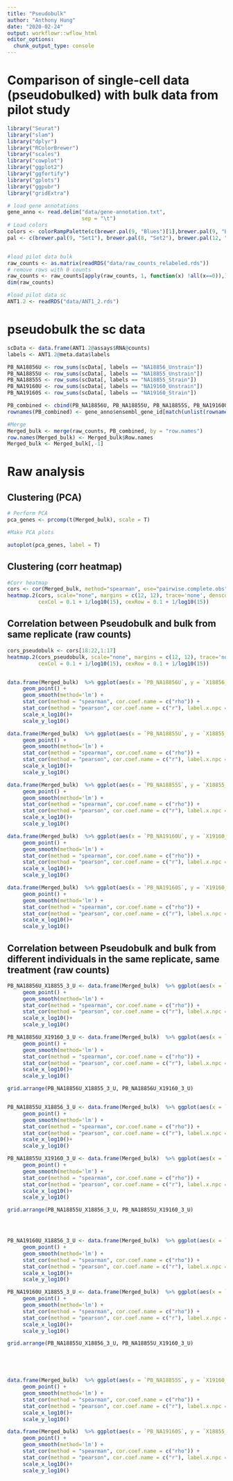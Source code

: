 ```yaml
---
title: "Pseudobulk"
author: "Anthony Hung"
date: "2020-02-24"
output: workflowr::wflow_html
editor_options:
  chunk_output_type: console
---
```


# Comparison of single-cell data (pseudobulked) with bulk data from pilot study

```r
library("Seurat")
library("slam")
library("dplyr")
library("RColorBrewer")
library("scales")
library("cowplot")
library("ggplot2")
library("ggfortify")
library("gplots")
library("ggpubr")
library("gridExtra")

# load gene annotations
gene_anno <- read.delim("data/gene-annotation.txt",
                        sep = "\t")
# Load colors 
colors <- colorRampPalette(c(brewer.pal(9, "Blues")[1],brewer.pal(9, "Blues")[9]))(100)
pal <- c(brewer.pal(9, "Set1"), brewer.pal(8, "Set2"), brewer.pal(12, "Set3"))


#load pilot data bulk
raw_counts <- as.matrix(readRDS("data/raw_counts_relabeled.rds"))
# remove rows with 0 counts
raw_counts <- raw_counts[apply(raw_counts, 1, function(x) !all(x==0)),]
dim(raw_counts)

#load pilot data sc
ANT1.2 <- readRDS("data/ANT1_2.rds")
```

# pseudobulk the sc data

```r
scData <- data.frame(ANT1.2@assays$RNA@counts)
labels <- ANT1.2@meta.data$labels

PB_NA18856U <- row_sums(scData[, labels == "NA18856_Unstrain"])
PB_NA18855U <- row_sums(scData[, labels == "NA18855_Unstrain"])
PB_NA18855S <- row_sums(scData[, labels == "NA18855_Strain"])
PB_NA19160U <- row_sums(scData[, labels == "NA19160_Unstrain"])
PB_NA19160S <- row_sums(scData[, labels == "NA19160_Strain"])

PB_combined <- cbind(PB_NA18856U, PB_NA18855U, PB_NA18855S, PB_NA19160U, PB_NA19160S)
rownames(PB_combined) <- gene_anno$ensembl_gene_id[match(unlist(rownames(PB_combined)), gene_anno$external_gene_name)]

#Merge
Merged_bulk <- merge(raw_counts, PB_combined, by = "row.names")
row.names(Merged_bulk) <- Merged_bulk$Row.names
Merged_bulk <- Merged_bulk[,-1]
```

# Raw analysis

## Clustering (PCA)

```r
# Perform PCA
pca_genes <- prcomp(t(Merged_bulk), scale = T)

#Make PCA plots 

autoplot(pca_genes, label = T)
```

## Clustering (corr heatmap)

```r
#Corr heatmap
cors <- cor(Merged_bulk, method="spearman", use="pairwise.complete.obs")
heatmap.2(cors, scale="none", margins = c(12, 12), trace='none', denscol="white",
          cexCol = 0.1 + 1/log10(15), cexRow = 0.1 + 1/log10(15))
```

## Correlation between Pseudobulk and bulk from same replicate (raw counts)

```r
cors_pseudobulk <- cors[18:22,1:17]
heatmap.2(cors_pseudobulk, scale="none", margins = c(12, 12), trace='none', denscol="white",
          cexCol = 0.1 + 1/log10(15), cexRow = 0.1 + 1/log10(15))


data.frame(Merged_bulk)  %>% ggplot(aes(x = `PB_NA18856U`, y = `X18856_3_U`)) +
     geom_point() + 
     geom_smooth(method='lm') + 
     stat_cor(method = "spearman", cor.coef.name = c("rho")) +
     stat_cor(method = "pearson", cor.coef.name = c("r"), label.x.npc = "middle", label.y.npc = "top") +     
     scale_x_log10()+
     scale_y_log10()

data.frame(Merged_bulk)  %>% ggplot(aes(x = `PB_NA18855U`, y = `X18855_3_U`)) +
     geom_point() + 
     geom_smooth(method='lm') + 
     stat_cor(method = "spearman", cor.coef.name = c("rho")) +
     stat_cor(method = "pearson", cor.coef.name = c("r"), label.x.npc = "middle", label.y.npc = "top") +
     scale_x_log10()+
     scale_y_log10()

data.frame(Merged_bulk)  %>% ggplot(aes(x = `PB_NA18855S`, y = `X18855_3_S`)) +
     geom_point() + 
     geom_smooth(method='lm') + 
     stat_cor(method = "spearman", cor.coef.name = c("rho")) +
     stat_cor(method = "pearson", cor.coef.name = c("r"), label.x.npc = "middle", label.y.npc = "top") +
     scale_x_log10()+
     scale_y_log10()

data.frame(Merged_bulk)  %>% ggplot(aes(x = `PB_NA19160U`, y = `X19160_3_U`)) +
     geom_point() + 
     geom_smooth(method='lm') + 
     stat_cor(method = "spearman", cor.coef.name = c("rho")) +
     stat_cor(method = "pearson", cor.coef.name = c("r"), label.x.npc = "middle", label.y.npc = "top") +
     scale_x_log10()+
     scale_y_log10()

data.frame(Merged_bulk)  %>% ggplot(aes(x = `PB_NA19160S`, y = `X19160_3_S`)) +
     geom_point() + 
     geom_smooth(method='lm') + 
     stat_cor(method = "spearman", cor.coef.name = c("rho")) +
     stat_cor(method = "pearson", cor.coef.name = c("r"), label.x.npc = "middle", label.y.npc = "top") +
     scale_x_log10()+
     scale_y_log10()
```

## Correlation between Pseudobulk and bulk from different individuals in the same replicate, same treatment (raw counts)

```r
PB_NA18856U_X18855_3_U <- data.frame(Merged_bulk)  %>% ggplot(aes(x = `PB_NA18856U`, y = `X18855_3_U`)) +
     geom_point() + 
     geom_smooth(method='lm') + 
     stat_cor(method = "spearman", cor.coef.name = c("rho")) +
     stat_cor(method = "pearson", cor.coef.name = c("r"), label.x.npc = "middle", label.y.npc = "top") +     
     scale_x_log10()+
     scale_y_log10()

PB_NA18856U_X19160_3_U <- data.frame(Merged_bulk)  %>% ggplot(aes(x = `PB_NA18856U`, y = `X19160_3_U`)) +
     geom_point() + 
     geom_smooth(method='lm') + 
     stat_cor(method = "spearman", cor.coef.name = c("rho")) +
     stat_cor(method = "pearson", cor.coef.name = c("r"), label.x.npc = "middle", label.y.npc = "top") +     
     scale_x_log10()+
     scale_y_log10()

grid.arrange(PB_NA18856U_X18855_3_U, PB_NA18856U_X19160_3_U)


PB_NA18855U_X18856_3_U <- data.frame(Merged_bulk)  %>% ggplot(aes(x = `PB_NA18855U`, y = `X18856_3_U`)) +
     geom_point() + 
     geom_smooth(method='lm') + 
     stat_cor(method = "spearman", cor.coef.name = c("rho")) +
     stat_cor(method = "pearson", cor.coef.name = c("r"), label.x.npc = "middle", label.y.npc = "top") +     
     scale_x_log10()+
     scale_y_log10()

PB_NA18855U_X19160_3_U <- data.frame(Merged_bulk)  %>% ggplot(aes(x = `PB_NA18855U`, y = `X19160_3_U`)) +
     geom_point() + 
     geom_smooth(method='lm') + 
     stat_cor(method = "spearman", cor.coef.name = c("rho")) +
     stat_cor(method = "pearson", cor.coef.name = c("r"), label.x.npc = "middle", label.y.npc = "top") +     
     scale_x_log10()+
     scale_y_log10()

grid.arrange(PB_NA18855U_X18856_3_U, PB_NA18855U_X19160_3_U)




PB_NA19160U_X18856_3_U <- data.frame(Merged_bulk)  %>% ggplot(aes(x = `PB_NA19160U`, y = `X18856_3_U`)) +
     geom_point() + 
     geom_smooth(method='lm') + 
     stat_cor(method = "spearman", cor.coef.name = c("rho")) +
     stat_cor(method = "pearson", cor.coef.name = c("r"), label.x.npc = "middle", label.y.npc = "top") +     
     scale_x_log10()+
     scale_y_log10()

PB_NA19160U_X18855_3_U <- data.frame(Merged_bulk)  %>% ggplot(aes(x = `PB_NA19160U`, y = `X18855_3_U`)) +
     geom_point() + 
     geom_smooth(method='lm') + 
     stat_cor(method = "spearman", cor.coef.name = c("rho")) +
     stat_cor(method = "pearson", cor.coef.name = c("r"), label.x.npc = "middle", label.y.npc = "top") +     
     scale_x_log10()+
     scale_y_log10()

grid.arrange(PB_NA18855U_X18856_3_U, PB_NA18855U_X19160_3_U)





data.frame(Merged_bulk)  %>% ggplot(aes(x = `PB_NA18855S`, y = `X19160_3_S`)) +
     geom_point() + 
     geom_smooth(method='lm') + 
     stat_cor(method = "spearman", cor.coef.name = c("rho")) +
     stat_cor(method = "pearson", cor.coef.name = c("r"), label.x.npc = "middle", label.y.npc = "top") +
     scale_x_log10()+
     scale_y_log10()

data.frame(Merged_bulk)  %>% ggplot(aes(x = `PB_NA19160S`, y = `X18855_3_S`)) +
     geom_point() + 
     geom_smooth(method='lm') + 
     stat_cor(method = "spearman", cor.coef.name = c("rho")) +
     stat_cor(method = "pearson", cor.coef.name = c("r"), label.x.npc = "middle", label.y.npc = "top") +
     scale_x_log10()+
     scale_y_log10()
```

